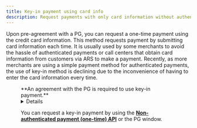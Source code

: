 ```yaml
---
title: Key-in payment using card info
description: Request payments with only card information without authentication.
---
```



Upon pre-agreement with a PG, you can request a one-time payment using the credit card information. This method requests payment by submitting card information each time. It is usually used by some merchants to avoid the hassle of authenticated payments or call centers that obtain card information from customers via ARS to make a payment. Recently, as more merchants are using a simple payment method for authenticated payments, the use of key-in method is declining due to the inconvenience of having to enter the card information every time.

<Figure
  src="/gitbook-assets/en/image (139).png"
  caption='ChaiPort merchant "Ringle English Education"'
/>

<Hint style="info">
**An agreement with the PG is required to use key-in payment.**

</Hint>

<Details>
<p slot="summary"> PGs that support key-in payment</p>

- NICE Payments
- NHN KCP
- JTNET
- SettleBank
- DaouData

</Details>

You can request a key-in payment by using the [**Non-authenticated payment (one-time) API**](../../api/api/request-non-authenticated-payment-one-time-api) or the PG window.

